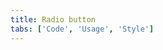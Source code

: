 ```yaml
---
title: Radio button
tabs: ['Code', 'Usage', 'Style']
---
```


<ComponentCode
    name="Radio button"
    component="radio-button"
    variation="radio-button"
    hasReactVersion
    >
</ComponentCode>
<ComponentCode
    name="Radio button horizontal group"
    component="radio-button"
    variation="radio-button--horizontal-bottom"
    hasReactVersion
    >
</ComponentCode>
<ComponentCode
    name="Radio button horizontal group left"
    component="radio-button"
    variation="radio-button--horizontal-left"
    hasReactVersion
    >
</ComponentCode>
<ComponentCode
    name="Radio button horizontal group left"
    component="radio-button"
    variation="radio-button--horizontal-top"
    hasReactVersion
    >
</ComponentCode>
<ComponentCode
    name="Radio button vertical group"
    component="radio-button"
    variation="radio-button--vertical"
    hasReactVersion
    >
</ComponentCode>
<ComponentCode
    name="Radio button vertical group left"
    component="radio-button"
    variation="radio-button--vertical-left"
    hasReactVersion
    >
</ComponentCode>
<ComponentDocs component="radio-button" ></ComponentDocs>
